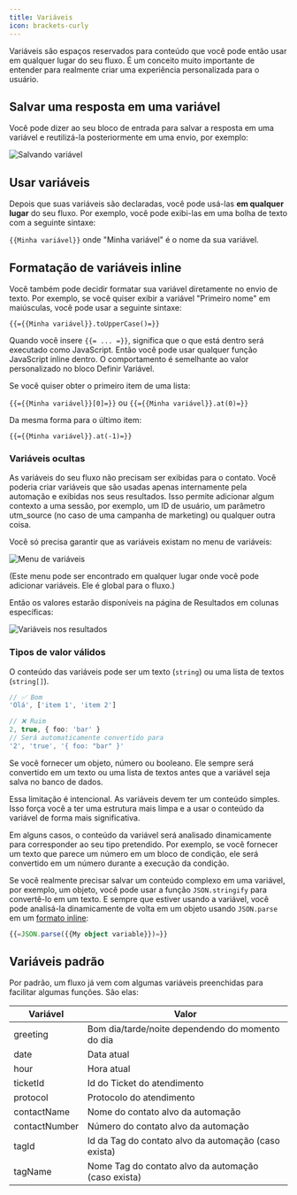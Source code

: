 ```yaml
---
title: Variáveis
icon: brackets-curly
---
```


Variáveis são espaços reservados para conteúdo que você pode então usar em qualquer lugar do seu fluxo. É um conceito muito importante de entender para realmente criar uma experiência personalizada para o usuário.

## Salvar uma resposta em uma variável

Você pode dizer ao seu bloco de entrada para salvar a resposta em uma variável e reutilizá-la posteriormente em uma envio, por exemplo:

<Frame>
  <img src="/images/variables/question.png" alt="Salvando variável" />
</Frame>

## Usar variáveis

Depois que suas variáveis são declaradas, você pode usá-las **em qualquer lugar** do seu fluxo. Por exemplo, você pode exibi-las em uma bolha de texto com a seguinte sintaxe:

`{{Minha variável}}` onde "Minha variável" é o nome da sua variável.

## Formatação de variáveis inline

Você também pode decidir formatar sua variável diretamente no envio de texto. Por exemplo, se você quiser exibir a variável "Primeiro nome" em maiúsculas, você pode usar a seguinte sintaxe:

`{{={{Minha variável}}.toUpperCase()=}}`

Quando você insere `{{= ... =}}`, significa que o que está dentro será executado como JavaScript. Então você pode usar qualquer função JavaScript inline dentro. O comportamento é semelhante ao valor personalizado no bloco Definir Variável.

Se você quiser obter o primeiro item de uma lista:

`{{={{Minha variável}}[0]=}}` ou `{{={{Minha variável}}.at(0)=}}`

Da mesma forma para o último item:

`{{={{Minha variável}}.at(-1)=}}`

### Variáveis ocultas

As variáveis do seu fluxo não precisam ser exibidas para o contato. Você poderia criar variáveis que são usadas apenas internamente pela automação e exibidas nos seus resultados. Isso permite adicionar algum contexto a uma sessão, por exemplo, um ID de usuário, um parâmetro utm_source (no caso de uma campanha de marketing) ou qualquer outra coisa.

Você só precisa garantir que as variáveis existam no menu de variáveis:

<Frame style={{ maxWidth: '300px' }}>
  <img src="/images/variables/declaring.png" alt="Menu de variáveis" />
</Frame>

(Este menu pode ser encontrado em qualquer lugar onde você pode adicionar variáveis. Ele é global para o fluxo.)

Então os valores estarão disponíveis na página de Resultados em colunas específicas:

<Frame>
  <img
    src="/images/variables/hiddenVariablesResults.png"
    alt="Variáveis nos resultados"
  />
</Frame>

### Tipos de valor válidos

O conteúdo das variáveis pode ser um texto (`string`) ou uma lista de textos (`string[]`).

```ts
// ✅ Bom
'Olá', ['item 1', 'item 2']

// ❌ Ruim
2, true, { foo: 'bar' }
// Será automaticamente convertido para
'2', 'true', '{ foo: "bar" }'
```
Se você fornecer um objeto, número ou booleano. Ele sempre será convertido em um texto
ou uma lista de textos antes que a variável seja salva no banco de dados.

Essa limitação é intencional. As variáveis devem ter um conteúdo simples. Isso força você a ter uma estrutura mais limpa e a usar o conteúdo da variável de forma mais significativa.

Em alguns casos, o conteúdo da variável será analisado dinamicamente para corresponder ao seu tipo pretendido. Por exemplo, se você fornecer um texto que
parece um número em um bloco de condição, ele será convertido em um número durante a execução da condição.

Se você realmente precisar salvar um conteúdo complexo em uma variável, por exemplo, um objeto, você pode usar a função `JSON.stringify` para convertê-lo em um texto. E sempre que estiver usando a variável, você pode analisá-la dinamicamente de volta em um objeto usando `JSON.parse` em um [formato inline](#inline-variable-formatting):

```ts
{{=JSON.parse({{My object variable}})=}}
```

## Variáveis padrão

Por padrão, um fluxo já vem com algumas variáveis preenchidas para facilitar algumas funções. São elas:

| Variável | Valor |
| --- | --- |
| greeting | Bom dia/tarde/noite dependendo do momento do dia |
| date | Data atual |
| hour | Hora atual |
| ticketId | Id do Ticket do atendimento |
| protocol | Protocolo do atendimento |
| contactName | Nome do contato alvo da automação |
| contactNumber | Número do contato alvo da automação |
| tagId | Id da Tag do contato alvo da automação (caso exista) |
| tagName | Nome Tag do contato alvo da automação (caso exista) |
